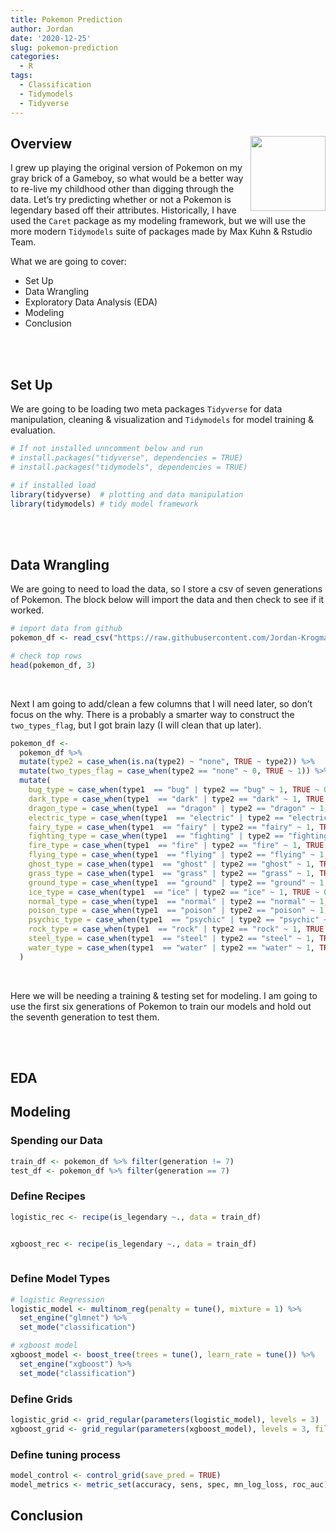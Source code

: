 ```yaml
---
title: Pokemon Prediction
author: Jordan
date: '2020-12-25'
slug: pokemon-prediction
categories:
  - R
tags:
  - Classification
  - Tidymodels
  - Tidyverse
---
```


## Overview <img src="https://raw.githubusercontent.com/Jordan-Krogmann/pokemon/master/imgs/charizard.png" align="right" width="120" />

I grew up playing the original version of Pokemon on my gray brick of a Gameboy, so what would be a better way to re-live my childhood other than digging through the data.  Let's try predicting whether or not a Pokemon is legendary based off their attributes.  Historically, I have used the `Caret` package as my modeling framework, but we will use the more modern `Tidymodels` suite of packages made by Max Kuhn & Rstudio Team.

What we are going to cover:

+ Set Up
+ Data Wrangling 
+ Exploratory Data Analysis (EDA)
+ Modeling
+ Conclusion 

<br>
<br>

## Set Up

We are going to be loading two meta packages `Tidyverse` for data manipulation, cleaning & visualization and `Tidymodels` for model training & evaluation.    


```r
# If not installed unncomment below and run
# install.packages("tidyverse", dependencies = TRUE)
# install.packages("tidymodels", dependencies = TRUE)

# if installed load
library(tidyverse)  # plotting and data manipulation
library(tidymodels) # tidy model framework
```

<br>
<br>

## Data Wrangling 

We are going to need to load the data, so I store a csv of seven generations of Pokemon.  The block below will import the data and then check to see if it worked.  

```r
# import data from github
pokemon_df <- read_csv("https://raw.githubusercontent.com/Jordan-Krogmann/pokemon/master/data/pokemon.csv")

# check top rows
head(pokemon_df, 3)
```

<br>


Next I am going to add/clean a few columns that I will need later, so don't focus on the why.  There is a probably a smarter way to construct the `two_types_flag`, but I got brain lazy (I will clean that up later).   

```r
pokemon_df <- 
  pokemon_df %>% 
  mutate(type2 = case_when(is.na(type2) ~ "none", TRUE ~ type2)) %>%
  mutate(two_types_flag = case_when(type2 == "none" ~ 0, TRUE ~ 1)) %>% 
  mutate(
    bug_type = case_when(type1  == "bug" | type2 == "bug" ~ 1, TRUE ~ 0),
    dark_type = case_when(type1  == "dark" | type2 == "dark" ~ 1, TRUE ~ 0),
    dragon_type = case_when(type1  == "dragon" | type2 == "dragon" ~ 1, TRUE ~ 0),
    electric_type = case_when(type1  == "electric" | type2 == "electric" ~ 1, TRUE ~ 0),
    fairy_type = case_when(type1  == "fairy" | type2 == "fairy" ~ 1, TRUE ~ 0),
    fighting_type = case_when(type1  == "fighting" | type2 == "fighting" ~ 1, TRUE ~ 0),
    fire_type = case_when(type1  == "fire" | type2 == "fire" ~ 1, TRUE ~ 0),
    flying_type = case_when(type1  == "flying" | type2 == "flying" ~ 1, TRUE ~ 0),
    ghost_type = case_when(type1  == "ghost" | type2 == "ghost" ~ 1, TRUE ~ 0),
    grass_type = case_when(type1  == "grass" | type2 == "grass" ~ 1, TRUE ~ 0),
    ground_type = case_when(type1  == "ground" | type2 == "ground" ~ 1, TRUE ~ 0),
    ice_type = case_when(type1  == "ice" | type2 == "ice" ~ 1, TRUE ~ 0),
    normal_type = case_when(type1  == "normal" | type2 == "normal" ~ 1, TRUE ~ 0),
    poison_type = case_when(type1  == "poison" | type2 == "poison" ~ 1, TRUE ~ 0),
    psychic_type = case_when(type1  == "psychic" | type2 == "psychic" ~ 1, TRUE ~ 0),
    rock_type = case_when(type1  == "rock" | type2 == "rock" ~ 1, TRUE ~ 0),
    steel_type = case_when(type1  == "steel" | type2 == "steel" ~ 1, TRUE ~ 0),
    water_type = case_when(type1  == "water" | type2 == "water" ~ 1, TRUE ~ 0)
  )
```

<br>

Here we will be needing a training & testing set for modeling.  I am going to use the first six generations of Pokemon to train our models and hold out the seventh generation to test them.



<br>
<br>

## EDA 






## Modeling

### Spending our Data

```r
train_df <- pokemon_df %>% filter(generation != 7)
test_df <- pokemon_df %>% filter(generation == 7)
```




### Define Recipes


```r
logistic_rec <- recipe(is_legendary ~., data = train_df)


xgboost_rec <- recipe(is_legendary ~., data = train_df)
  
```



### Define Model Types

```r
# logistic Regression
logistic_model <- multinom_reg(penalty = tune(), mixture = 1) %>% 
  set_engine("glmnet") %>% 
  set_mode("classification")

# xgboost model
xgboost_model <- boost_tree(trees = tune(), learn_rate = tune()) %>% 
  set_engine("xgboost") %>% 
  set_mode("classification")
```

### Define Grids

```r
logistic_grid <- grid_regular(parameters(logistic_model), levels = 3)
xgboost_grid <- grid_regular(parameters(xgboost_model), levels = 3, filter = c(trees > 1))
```

### Define tuning process

```r
model_control <- control_grid(save_pred = TRUE)
model_metrics <- metric_set(accuracy, sens, spec, mn_log_loss, roc_auc)
```




## Conclusion


